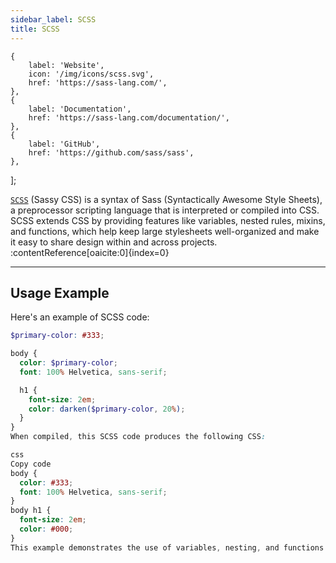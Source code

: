 ```yaml
---
sidebar_label: SCSS
title: SCSS
---
```



    {
        label: 'Website',
        icon: '/img/icons/scss.svg',
        href: 'https://sass-lang.com/',
    },
    {
        label: 'Documentation',
        href: 'https://sass-lang.com/documentation/',
    },
    {
        label: 'GitHub',
        href: 'https://github.com/sass/sass',
    },
];

<ToolTags toolName="SCSS" />

<ToolLinks links={links} />

[`SCSS`](https://sass-lang.com/) (Sassy CSS) is a syntax of Sass (Syntactically Awesome Style Sheets), a preprocessor scripting language that is interpreted or compiled into CSS. SCSS extends CSS by providing features like variables, nested rules, mixins, and functions, which help keep large stylesheets well-organized and make it easy to share design within and across projects. :contentReference[oaicite:0]{index=0}

---

## Usage Example

Here's an example of SCSS code:

```scss
$primary-color: #333;

body {
  color: $primary-color;
  font: 100% Helvetica, sans-serif;

  h1 {
    font-size: 2em;
    color: darken($primary-color, 20%);
  }
}
When compiled, this SCSS code produces the following CSS:

css
Copy code
body {
  color: #333;
  font: 100% Helvetica, sans-serif;
}
body h1 {
  font-size: 2em;
  color: #000;
}
This example demonstrates the use of variables, nesting, and functions in SCSS to produce clean and maintainable CSS.